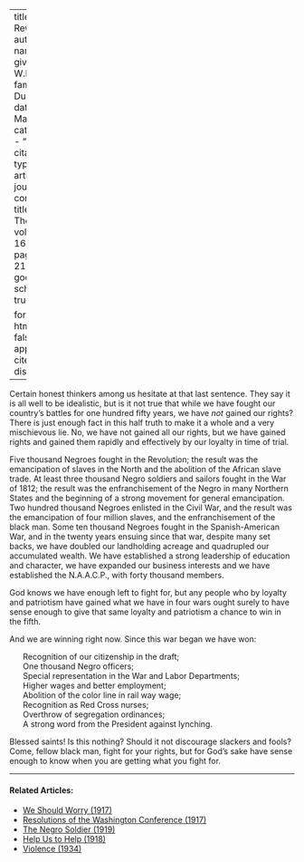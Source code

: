 
---
title: 'The Reward'
author:
  - name:
      given: W.E.B.
      family: Du Bois
date: Mar. 1918
categories: 
  - ""
citation: 
  type: article-journal
  container-title: The Crisis
  volume: 16
  issue: 5
  page: 216-217
google-scholar: true

format:
  html:
    toc: false
    appendix-cite-as: display
---




Certain honest thinkers among us hesitate at that last sentence. They say it is all well to be idealistic, but is it not true that while we have fought our country's battles for one hundred fifty years, we have *not* gained our rights? There is just enough fact in this half truth to make it a whole and a very mischievous lie. No, we have not gained all our rights, but we have gained rights and gained them rapidly and effectively by our loyalty in time of trial.

Five thousand Negroes fought in the Revolution; the result was the emancipation of slaves in the North and the abolition of the African slave trade. At least three thousand Negro soldiers and sailors fought in the War of 1812; the result was the enfranchisement of the Negro in many Northern States and the beginning of a strong movement for general emancipation. Two hundred thousand Negroes enlisted in the Civil War, and the result was the emancipation of four million slaves, and the enfranchisement of the black man. Some ten thousand Negroes fought in the Spanish-American War, and in the twenty years ensuing since that war, despite many set backs, we have doubled our landholding acreage and quadrupled our accumulated wealth. We have established a strong leadership of education and character, we have expanded our business interests and we have established the N.A.A.C.P., with forty thousand members.

God knows we have enough left to fight for, but any people who by loyalty and patriotism have gained what we have in four wars ought surely to have sense enough to give that same loyalty and patriotism a chance to win in the fifth.

And we are winning right now. Since this war began we have won:

<ul style="list-style-type:none;">
 <li>Recognition of our citizenship in the draft;
 <li>One thousand Negro officers;
 <li>Special representation in the War and Labor Departments;
 <li>Higher wages and better employment;
 <li>Abolition of the color line in rail way wage;
 <li>Recognition as Red Cross nurses;
 <li>Overthrow of segregation ordinances;
 <li>A strong word from the President against lynching.</p>
</ul>

Blessed saints! Is this nothing? Should it not discourage slackers and fools? Come, fellow black man, fight for your rights, but for God's sake have sense enough to know when you are getting what you fight for.

<!-- Similar articles start here -->

<hr>
#### Related Articles:

* [We Should Worry (1917)](/Volumes/14/02/we_should_worry.html)
* [Resolutions of the Washington Conference (1917)](/Volumes/14/02/resolutions.html)
* [The Negro Soldier (1919)](/Volumes/19/02/negro_soldier.html)
* [Help Us to Help (1918)](/Volumes/16/04/help_us.html)
* [Violence (1934)](/Volumes/41/05/violence.html)

<!-- Similar articles end here -->